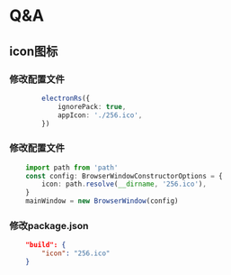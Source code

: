 # Q&A

## icon图标

### 修改配置文件

``` ts title="rspress.config.ts"
        electronRs({
            ignorePack: true,
            appIcon: './256.ico',
        })
```

### 修改配置文件

``` ts title="main.ts"
    import path from 'path'
    const config: BrowserWindowConstructorOptions = {
        icon: path.resolve(__dirname, '256.ico'),
    }
    mainWindow = new BrowserWindow(config)
```

### 修改package.json

``` json title="package.json"
    "build": {
        "icon": "256.ico"
    }
```